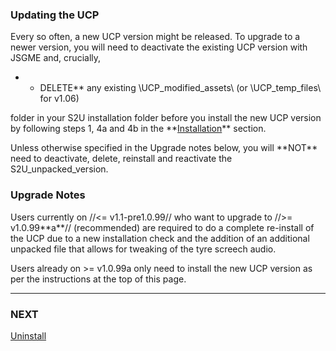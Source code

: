 === Updating the UCP ===

Every so often, a new UCP version might be released. To upgrade to a newer
version, you will need to deactivate the existing UCP version with JSGME and, crucially,
**DELETE** any existing \UCP_modified_assets\ (or \UCP_temp_files\ for v1.06)
folder in your S2U installation folder before you install the new UCP version
by following steps 1, 4a and 4b in the **[[Installation]]** section.

Unless otherwise specified in the Upgrade notes below, you will **NOT** need to deactivate, delete, reinstall and reactivate the S2U_unpacked_version.

=== Upgrade Notes ===
Users currently on //<= v1.1-pre1.0.99// who want to upgrade to //>= v1.0.99**a**// (recommended) are required to do a complete re-install of the UCP due to a new installation check and the addition of an additional unpacked file that allows for tweaking of the tyre screech audio.

Users already on >= v1.0.99a only need to install the new UCP version as per the instructions at the top of this page.

----

=== NEXT ===

[[Uninstall]]